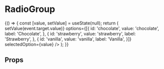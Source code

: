 
<Meta
  title="Components/RadioGroup"
  component={RadioGroup}
  decorators={[withA11y]}
/>

# RadioGroup

<Preview isExpanded>
  <Story name="Default">
    {() => {
      const [value, setValue] = useState(null);
      return (
        <RadioGroup
          name="noTitleOrDescription"
          onChange={event => setValue(event.target.value)}
          options={[{
            id: 'chocolate',
            value: 'chocolate',
            label: 'Chocolate',
          },
          {
            id: 'strawberry',
            value: 'strawberry',
            label: 'Strawberry',
          },
          {
            id: 'vanilla',
            value: 'vanilla',
            label: 'Vanilla',
          }]}
          selectedOption={value}
        />
      );
    }}
  </Story>
</Preview>

## Props
<Props of={RadioGroup} />
